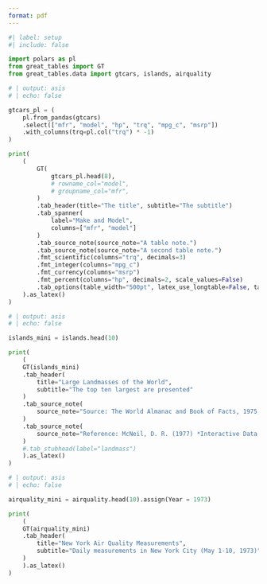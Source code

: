 ```yaml
---
format: pdf
---
```


```python
#| label: setup
#| include: false

import polars as pl
from great_tables import GT
from great_tables.data import gtcars, islands, airquality
```

```python
# | output: asis
# | echo: false

gtcars_pl = (
    pl.from_pandas(gtcars)
    .select(["mfr", "model", "hp", "trq", "mpg_c", "msrp"])
    .with_columns(trq=pl.col("trq") * -1)
)

print(
    (
        GT(
            gtcars_pl.head(8),
            # rowname_col="model",
            # groupname_col="mfr",
        )
        .tab_header(title="The title", subtitle="The subtitle")
        .tab_spanner(
            label="Make and Model",
            columns=["mfr", "model"]
        )
        .tab_source_note(source_note="A table note.")
        .tab_source_note(source_note="A second table note.")
        .fmt_scientific(columns="trq", decimals=3)
        .fmt_integer(columns="mpg_c")
        .fmt_currency(columns="msrp")
        .fmt_percent(columns="hp", decimals=2, scale_values=False)
        .tab_options(table_width="500pt", latex_use_longtable=False, table_font_size="12px")
    ).as_latex()
)
```


```python
# | output: asis
# | echo: false

islands_mini = islands.head(10)

print(
    (
    GT(islands_mini)
    .tab_header(
        title="Large Landmasses of the World",
        subtitle="The top ten largest are presented"
    )
    .tab_source_note(
        source_note="Source: The World Almanac and Book of Facts, 1975, page 406."
    )
    .tab_source_note(
        source_note="Reference: McNeil, D. R. (1977) *Interactive Data Analysis*. Wiley."
    )
    #.tab_stubhead(label="landmass")
    ).as_latex()
)
```


```python
# | output: asis
# | echo: false

airquality_mini = airquality.head(10).assign(Year = 1973)

print(
    (
    GT(airquality_mini)
    .tab_header(
        title="New York Air Quality Measurements",
        subtitle="Daily measurements in New York City (May 1-10, 1973)"
    )
    ).as_latex()
)
```
